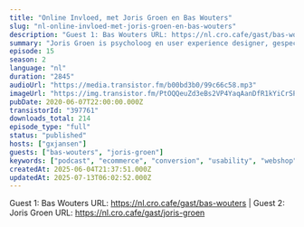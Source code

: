 ```yaml
---
title: "Online Invloed, met Joris Groen en Bas Wouters"
slug: "nl-online-invloed-met-joris-groen-en-bas-wouters"
description: "Guest 1: Bas Wouters URL: https://nl.cro.cafe/gast/bas-wouters | Guest 2: Joris Groen URL: https://nl.cro.cafe/gast/joris-groen"
summary: "Joris Groen is psycholoog en user experience designer, gespecialiseerd in online overtuigen. Bij booking.com houdt hij zich bezig met conversie via conversational interfaces en je kent hem wellicht nog van een vorige podcast aflevering. Joris heeft een boek geschreven samen met Bas Wouters en Bas is overtuigingsexpert en oprichter van Onlineinvloed.nl. Als enige ter wereld mag hij zich Cialdini Method Certified Trainer én BJ Fogg Certified Tiny Habits coach noemen. \r\nHet boek dat de heren hebben geschreven heet Online Invloed en daar gaan we het vandaag dan ook uitgebreid over hebben!"
episode: 15
season: 2
language: "nl"
duration: "2845"
audioUrl: "https://media.transistor.fm/b00bd3b0/99c66c58.mp3"
imageUrl: "https://img.transistor.fm/PtOQQeuZd3eBs2VP4YaqAanDfR1kYiCrSPZKoLMJBGQ/rs:fill:3000:3000:1/q:60/aHR0cHM6Ly9pbWct/dXBsb2FkLXByb2R1/Y3Rpb24udHJhbnNp/c3Rvci5mbS9kZTIx/OTUwNmMxOTVhZGQw/ZmFjZTcwOGMwOGJj/NWQxYy5qcGVn.webp"
pubDate: 2020-06-07T22:00:00.000Z
transistorId: "397761"
downloads_total: 214
episode_type: "full"
status: "published"
hosts: ["gxjansen"]
guests: ["bas-wouters", "joris-groen"]
keywords: ["podcast", "ecommerce", "conversion", "usability", "webshop", "english"]
createdAt: 2025-06-04T21:37:51.000Z
updatedAt: 2025-07-13T06:02:52.000Z
---
```


Guest 1: Bas Wouters URL: https://nl.cro.cafe/gast/bas-wouters | Guest 2: Joris Groen URL: https://nl.cro.cafe/gast/joris-groen
